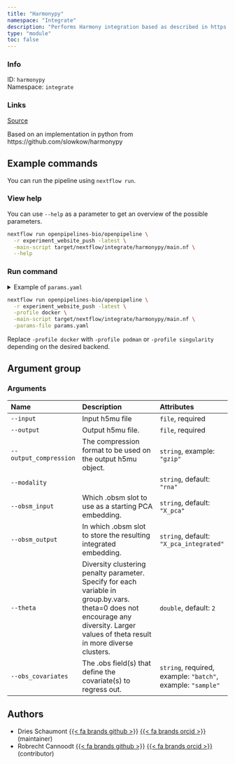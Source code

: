 ```yaml
---
title: "Harmonypy"
namespace: "Integrate"
description: "Performs Harmony integration based as described in https://github.com/immunogenomics/harmony."
type: "module"
toc: false
---
```


::: {.column-margin}

### Info

ID: `harmonypy`  
Namespace: `integrate`

### Links
[Source](https://github.com/openpipelines-bio/openpipeline/blob/experiment_website_push/src/integrate/harmonypy){.btn-action .btn-sm .btn-info .btn role="button"}

:::

Based on an implementation in python from https://github.com/slowkow/harmonypy

## Example commands

You can run the pipeline using `nextflow run`.

### View help

You can use `--help` as a parameter to get an overview of the possible parameters.

```bash
nextflow run openpipelines-bio/openpipeline \
  -r experiment_website_push -latest \
  -main-script target/nextflow/integrate/harmonypy/main.nf \
  --help
```

### Run command

<details>
<summary>Example of `params.yaml`</summary>
```yaml

```
</details>

```bash
nextflow run openpipelines-bio/openpipeline \
  -r experiment_website_push -latest \
  -profile docker \
  -main-script target/nextflow/integrate/harmonypy/main.nf \
  -params-file params.yaml
```

:::{.callout-note}
Replace `-profile docker` with `-profile podman` or `-profile singularity` depending on the desired backend.
:::

## Argument group

### Arguments

|Name                   |Description                                                                                                                                                                           |Attributes                                                  |
|:----------------------|:-------------------------------------------------------------------------------------------------------------------------------------------------------------------------------------|:-----------------------------------------------------------|
|`--input`              |Input h5mu file                                                                                                                                                                       |`file`, required                                            |
|`--output`             |Output h5mu file.                                                                                                                                                                     |`file`, required                                            |
|`--output_compression` |The compression format to be used on the output h5mu object.                                                                                                                          |`string`, example: `"gzip"`                                 |
|`--modality`           |                                                                                                                                                                                      |`string`, default: `"rna"`                                  |
|`--obsm_input`         |Which .obsm slot to use as a starting PCA embedding.                                                                                                                                  |`string`, default: `"X_pca"`                                |
|`--obsm_output`        |In which .obsm slot to store the resulting integrated embedding.                                                                                                                      |`string`, default: `"X_pca_integrated"`                     |
|`--theta`              |Diversity clustering penalty parameter. Specify for each variable in group.by.vars. theta=0 does not encourage any diversity. Larger values of theta result in more diverse clusters. |`double`, default: `2`                                      |
|`--obs_covariates`     |The .obs field(s) that define the covariate(s) to regress out.                                                                                                                        |`string`, required, example: `"batch"`, example: `"sample"` |

## Authors

  * Dries Schaumont [{{< fa brands github >}}](https://github.com/DriesSchaumont) [{{< fa brands orcid >}}](https://orcid.org/0000-0002-4389-0440) (maintainer)
  * Robrecht Cannoodt [{{< fa brands github >}}](https://github.com/rcannood) [{{< fa brands orcid >}}](https://orcid.org/0000-0003-3641-729X) (contributor)
